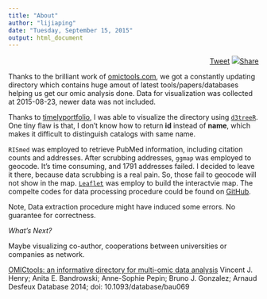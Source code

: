 ```yaml
---
title: "About"
author: "lijiaping"
date: "Tuesday, September 15, 2015"
output: html_document
---
```


<script>!function(d,s,id){var js,fjs=d.getElementsByTagName(s)[0],p=/^http:/.test(d.location)?'http':'https';if(!d.getElementById(id)){js=d.createElement(s);js.id=id;js.src=p+'://platform.twitter.com/widgets.js';fjs.parentNode.insertBefore(js,fjs);}}(document, 'script', 'twitter-wjs');</script>
<script>
function share(){window.open('http://v.t.sina.com.cn/share/share.php?title=' + document.title + '%20@gahoolee&url=' + encodeURIComponent(location.href) + '&source=bookmark','_blank','')}
</script>

<div style="text-align:right">
<a href="https://twitter.com/share" class="twitter-share-button" data-via="gahoo_lee">Tweet</a>
<a href="#" onclick="share()" ><img src="http://weibo.com/favicon.ico" />Share</a>
</div>

Thanks to the brilliant work of [omictools.com](http://omictools.com), we got a constantly updating directory which contains huge amout of latest tools/papers/databases helping us get our omic analysis done. Data for visualization was collected at 2015-08-23, newer data was not included.

Thanks to [timelyportfolio](https://twitter.com/timelyportfolio), I was able to visualize the directory using [`d3treeR`](http://www.buildingwidgets.com/blog/2015/7/22/week-29-d3treer-v2). One tiny flaw is that, I don't know how to return **id** instead of **name**, which makes it difficult to distinguish catalogs with same name.

`RISmed` was employed to retrieve PubMed information, including citation counts and addresses. After scrubbing addresses, `ggmap` was employed to geocode. It's time consuming, and 1791 addresses failed. I decided to leave it there, because data scrubbing is a real pain. So, those fail to geocode will not show in the map. [`Leaflet`](https://rstudio.github.io/leaflet/) was employ to build the interactvie map. The compelte codes for data processing procedure could be found on [GitHub](https://github.com/gahoo/omictools_viz/).

Note, Data extraction procedure might have induced some errors. No guarantee for correctness.

_What's Next?_

Maybe visualizing co-author, cooperations between universities or companies as network.

[OMICtools: an informative directory for multi-omic data analysis](http://database.oxfordjournals.org/content/2014/bau069.long)
Vincent J. Henry; Anita E. Bandrowski; Anne-Sophie Pepin; Bruno J. Gonzalez; Arnaud Desfeux
Database 2014; doi: 10.1093/database/bau069
